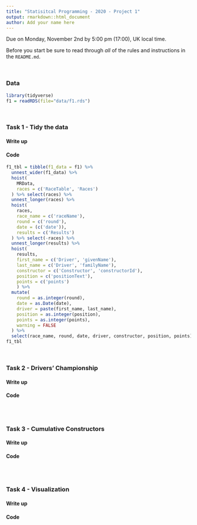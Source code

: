 ```yaml
---
title: "Statisitcal Programming - 2020 - Project 1"
output: rmarkdown::html_document
author: Add your name here
---
```


Due on Monday, November 2nd by 5:00 pm (17:00), UK local time.

Before you start be sure to read through *all* of the rules and instructions in the `README.md`.

<br/>

### Data

```r
library(tidyverse)
f1 = readRDS(file="data/f1.rds")
```


<br/>

### Task 1 - Tidy the data

#### Write up

<!-- Include write up here -->

#### Code

```r
f1_tbl = tibble(f1_data = f1) %>%
  unnest_wider(f1_data) %>%
  hoist(
    MRData,
    races = c('RaceTable', 'Races')
  ) %>% select(races) %>%
  unnest_longer(races) %>%
  hoist(
    races,
    race_name = c('raceName'),
    round = c('round'),
    date = (c('date')),
    results = c('Results')
  ) %>% select(-races) %>%
  unnest_longer(results) %>%
  hoist(
    results,
    first_name = c('Driver', 'givenName'),
    last_name = c('Driver', 'familyName'),
    constructor = c('Constructor', 'constructorId'),
    position = c('positionText'),
    points = c('points')
    ) %>%
  mutate(
    round = as.integer(round),
    date = as.Date(date),
    driver = paste(first_name, last_name),
    position = as.integer(position),
    points = as.integer(points),
    warning = FALSE
  ) %>% 
  select(race_name, round, date, driver, constructor, position, points)
f1_tbl
```

<br/>


### Task 2 - Drivers' Championship

#### Write up

<!-- Include write up here -->

#### Code

```r

```

<br/>

### Task 3 - Cumulative Constructors

#### Write up

<!-- Include write up here -->

#### Code

```r

```

<br/>

### Task 4 - Visualization

#### Write up

<!-- Include write up here -->

#### Code

```r

```

<br/>

